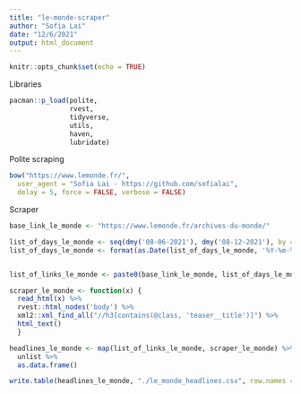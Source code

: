 ```yaml
---
title: "le-monde-scraper"
author: "Sofia Lai"
date: "12/6/2021"
output: html_document
---
```

```r
knitr::opts_chunk$set(echo = TRUE)
```

Libraries
```r
pacman::p_load(polite, 
               rvest,
               tidyverse,
               utils,
               haven, 
               lubridate)
```

Polite scraping 
```r
bow("https://www.lemonde.fr/",
  user_agent = "Sofia Lai - https://github.com/sofialai",
  delay = 5, force = FALSE, verbose = FALSE)
```

Scraper
```r
base_link_le_monde <- "https://www.lemonde.fr/archives-du-monde/"

list_of_days_le_monde <- seq(dmy('08-06-2021'), dmy('08-12-2021'), by = 'days')
list_of_days_le_monde <- format(as.Date(list_of_days_le_monde, '%Y-%m-%d'), "%d-%m-%Y")


list_of_links_le_monde <- paste0(base_link_le_monde, list_of_days_le_monde, "/")

scraper_le_monde <- function(x) {
  read_html(x) %>% 
  rvest::html_nodes('body') %>%
  xml2::xml_find_all("//h3[contains(@class, 'teaser__title')]") %>%
  html_text() 
  }

headlines_le_monde <- map(list_of_links_le_monde, scraper_le_monde) %>% 
  unlist %>% 
  as.data.frame()

write.table(headlines_le_monde, "./le_monde_headlines.csv", row.names = FALSE)

```


